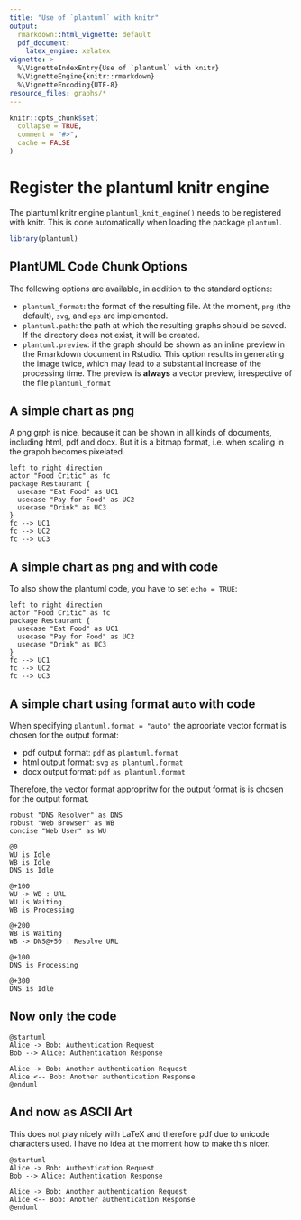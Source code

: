 ```yaml
---
title: "Use of `plantuml` with knitr"
output:
  rmarkdown::html_vignette: default
  pdf_document:
    latex_engine: xelatex
vignette: >
  %\VignetteIndexEntry{Use of `plantuml` with knitr}
  %\VignetteEngine{knitr::rmarkdown}
  %\VignetteEncoding{UTF-8}
resource_files: graphs/*
---
```


```r
knitr::opts_chunk$set(
  collapse = TRUE,
  comment = "#>",
  cache = FALSE
)
```
# Register the plantuml knitr engine

The plantuml knitr engine `plantuml_knit_engine()` needs to be registered with knitr. This is done automatically when loading the package `plantuml`. 
```r
library(plantuml)
```


## PlantUML Code Chunk Options

The following options are available, in addition to the standard options:

- `plantuml_format`: the format of the resulting file. At the moment, `png` (the default), `svg`, and `eps` are implemented.
- `plantuml.path`: the path at which the resulting graphs should be saved. If the directory does not exist, it will be created.
- `plantuml.preview`: if the graph should be shown as an inline preview in the Rmarkdown document in  Rstudio. This option results in generating the image twice, which may lead to a substantial increase of the processing time. The preview is **always** a vector preview, irrespective of the file `plantuml_format`

## A simple chart as png
A png grph is nice, because it can be shown in all kinds of documents, including html, pdf and docx. But it is a bitmap format, i.e. when scaling in the grapoh becomes pixelated.
```plantuml
left to right direction
actor "Food Critic" as fc
package Restaurant {
  usecase "Eat Food" as UC1
  usecase "Pay for Food" as UC2
  usecase "Drink" as UC3
}
fc --> UC1
fc --> UC2
fc --> UC3
```

## A simple chart as png and with code
To also show the plantuml code, you have to set `echo = TRUE`:
```plantuml
left to right direction
actor "Food Critic" as fc
package Restaurant {
  usecase "Eat Food" as UC1
  usecase "Pay for Food" as UC2
  usecase "Drink" as UC3
}
fc --> UC1
fc --> UC2
fc --> UC3
```

## A simple chart using format `auto` with code
When specifying `plantuml.format = "auto"` the apropriate vector format is chosen for the output format:

- pdf output format: `pdf` as `plantuml.format`
- html output format: `svg` `as plantuml.format`
- docx output format: `pdf` `as plantuml.format`

Therefore, the vector format appropritw for the output format is is chosen for the output format.

```plantuml
robust "DNS Resolver" as DNS
robust "Web Browser" as WB
concise "Web User" as WU

@0
WU is Idle
WB is Idle
DNS is Idle

@+100
WU -> WB : URL
WU is Waiting
WB is Processing

@+200
WB is Waiting
WB -> DNS@+50 : Resolve URL

@+100
DNS is Processing

@+300
DNS is Idle
```

## Now only the code
```plantuml
@startuml
Alice -> Bob: Authentication Request
Bob --> Alice: Authentication Response

Alice -> Bob: Another authentication Request
Alice <-- Bob: Another authentication Response
@enduml
```

## And now as ASCII Art
This does not play nicely with LaTeX and therefore pdf due to unicode characters used. I have no idea at the moment how to make this nicer.
```plantuml
@startuml
Alice -> Bob: Authentication Request
Bob --> Alice: Authentication Response

Alice -> Bob: Another authentication Request
Alice <-- Bob: Another authentication Response
@enduml
```
